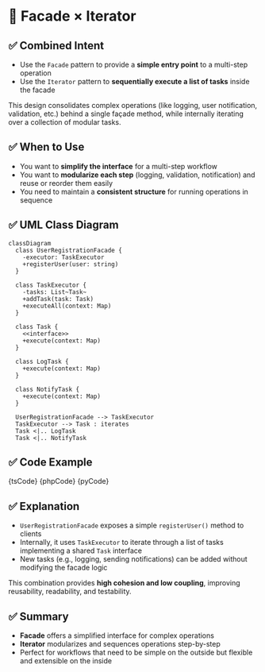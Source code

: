 

# 🧩 Facade × Iterator

## ✅ Combined Intent

- Use the `Facade` pattern to provide a **simple entry point** to a multi-step operation
- Use the `Iterator` pattern to **sequentially execute a list of tasks** inside the facade

This design consolidates complex operations (like logging, user notification, validation, etc.) behind a single façade method, while internally iterating over a collection of modular tasks.

## ✅ When to Use

- You want to **simplify the interface** for a multi-step workflow
- You want to **modularize each step** (logging, validation, notification) and reuse or reorder them easily
- You need to maintain a **consistent structure** for running operations in sequence

## ✅ UML Class Diagram

```mermaid
classDiagram
  class UserRegistrationFacade {
    -executor: TaskExecutor
    +registerUser(user: string)
  }

  class TaskExecutor {
    -tasks: List~Task~
    +addTask(task: Task)
    +executeAll(context: Map)
  }

  class Task {
    <<interface>>
    +execute(context: Map)
  }

  class LogTask {
    +execute(context: Map)
  }

  class NotifyTask {
    +execute(context: Map)
  }

  UserRegistrationFacade --> TaskExecutor
  TaskExecutor --> Task : iterates
  Task <|.. LogTask
  Task <|.. NotifyTask

```

## ✅ Code Example

<Tabs groupId="language">
  <TabItem value="ts" label="TypeScript">
    <CodeBlock language="ts">{tsCode}</CodeBlock>
  </TabItem>
  <TabItem value="php" label="PHP">
    <CodeBlock language="php">{phpCode}</CodeBlock>
  </TabItem>
  <TabItem value="python" label="Python">
    <CodeBlock language="python">{pyCode}</CodeBlock>
  </TabItem>
</Tabs>

## ✅ Explanation

- `UserRegistrationFacade` exposes a simple `registerUser()` method to clients
- Internally, it uses `TaskExecutor` to iterate through a list of tasks implementing a shared `Task` interface
- New tasks (e.g., logging, sending notifications) can be added without modifying the facade logic

This combination provides **high cohesion and low coupling**, improving reusability, readability, and testability.

## ✅ Summary

- **Facade** offers a simplified interface for complex operations
- **Iterator** modularizes and sequences operations step-by-step
- Perfect for workflows that need to be simple on the outside but flexible and extensible on the inside

